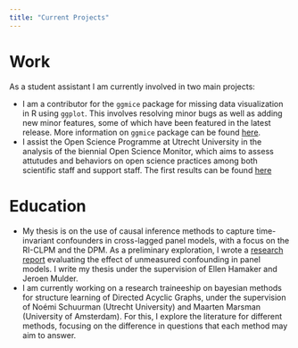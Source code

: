 ```yaml
---
title: "Current Projects"
---
```


# Work
As a student assistant I am currently involved in two main projects:

- I am a contributor for the `ggmice` package for missing data visualization in R using `ggplot`. This involves resolving minor bugs as well as adding new minor features, some of which have been featured in the latest release. More information on `ggmice` package can be found [here](https://amices.org/ggmice/index.html).
- I assist the Open Science Programme at Utrecht University in the analysis of the biennial Open Science Monitor, which aims to assess attutudes and behaviors on open science practices among both scientific staff and support staff. The first results can be found [here](https://www.uu.nl/sites/default/files/230203%20UU%20general%20%20.pdf)

# Education
- My thesis is on the use of causal inference methods to capture time-invariant confounders in cross-lagged panel models, with a focus on the RI-CLPM and the DPM. As a preliminary exploration, I wrote a [research report](https://github.com/pepijnvink/Research-Report) evaluating the effect of unmeasured confounding in panel models. I write my thesis under the supervision of Ellen Hamaker and Jeroen Mulder.
- I am currently working on a research traineeship on bayesian methods for structure learning of Directed Acyclic Graphs, under the supervision of Noémi Schuurman (Utrecht University) and Maarten Marsman (University of Amsterdam). For this, I explore the literature for different methods, focusing on the difference in questions that each method may aim to answer.
